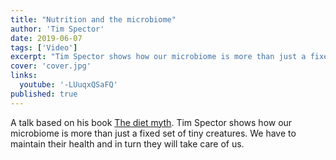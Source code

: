 ```yaml
---
title: "Nutrition and the microbiome"
author: 'Tim Spector'
date: 2019-06-07
tags: ['Video']
excerpt: "Tim Spector shows how our microbiome is more than just a fixed set of tiny creatures. We have to maintain their health and in turn they will take care of us."
cover: 'cover.jpg'
links:
  youtube: '-LUuqxQSaFQ'
published: true
---
```


A talk based on his book [The diet myth](/books/the-diet-myth). Tim Spector shows how our microbiome is more than just a fixed set of tiny creatures. We have to maintain their health and in turn they will take care of us.